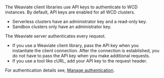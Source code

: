 The Weaviate client libraries use API keys to authenticate to WCD instances. By default, API keys are enabled for all WCD clusters.

- Serverless clusters have an administrator key and a read-only key.
- Sandbox clusters only have an administrator key.

The Weaviate server authenticates every request.

- If you use a Weaviate client library, pass the API key when you instantiate the client connection. After the connection is established, you do not have to pass the API key when you make additional requests.
- If you use a tool like cURL, add your API key to the request header.

For authentication details see, [Manage authentication](/developers/wcs/platform/manage-api-keys.mdx).
